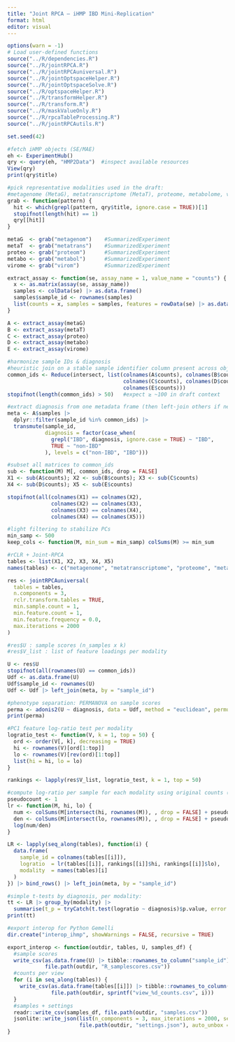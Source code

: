 ```yaml
---
title: "Joint RPCA — iHMP IBD Mini-Replication"
format: html
editor: visual
---
```


```r
options(warn = -1)
# Load user-defined functions
source("../R/dependencies.R")
source("../R/jointRPCA.R")
source("../R/jointRPCAuniversal.R")
source("../R/jointOptspaceHelper.R")
source("../R/jointOptspaceSolve.R")
source("../R/optspaceHelper.R")
source("../R/transformHelper.R")
source("../R/transform.R")
source("../R/maskValueOnly.R")
source("../R/rpcaTableProcessing.R")
source("../R/jointRPCAutils.R")

set.seed(42)

#fetch iHMP objects (SE/MAE)
eh <- ExperimentHub()
qry <- query(eh, "HMP2Data")  #inspect available resources
View(qry)
print(qry$title)

#pick representative modalities used in the draft:
#metagenome (MetaG), metatranscriptome (MetaT), proteome, metabolome, virome
grab <- function(pattern) {
  hit <- which(grepl(pattern, qry$title, ignore.case = TRUE))[1]
  stopifnot(length(hit) == 1)
  qry[[hit]]
}

metaG  <- grab("metagenom")    #SummarizedExperiment
metaT  <- grab("metatrans")    #SummarizedExperiment
proteo <- grab("proteom")      #SummarizedExperiment
metabo <- grab("metabol")      #SummarizedExperiment
virome <- grab("virom")        #SummarizedExperiment

extract_assay <- function(se, assay_name = 1, value_name = "counts") {
  x <- as.matrix(assay(se, assay_name))
  samples <- colData(se) |> as.data.frame()
  samples$sample_id <- rownames(samples)
  list(counts = x, samples = samples, features = rowData(se) |> as.data.frame())
}

A <- extract_assay(metaG)
B <- extract_assay(metaT)
C <- extract_assay(proteo)
D <- extract_assay(metabo)
E <- extract_assay(virome)

#harmonize sample IDs & diagnosis
#heuristic join on a stable sample identifier column present across objects
common_ids <- Reduce(intersect, list(colnames(A$counts), colnames(B$counts),
                                     colnames(C$counts), colnames(D$counts),
                                     colnames(E$counts)))
stopifnot(length(common_ids) > 50)   #expect ≥ ~100 in draft context

#extract diagnosis from one metadata frame (then left-join others if needed)
meta <- A$samples |>
  dplyr::filter(sample_id %in% common_ids) |>
  transmute(sample_id,
            diagnosis = factor(case_when(
              grepl("IBD", diagnosis, ignore.case = TRUE) ~ "IBD",
              TRUE ~ "non-IBD"
            ), levels = c("non-IBD", "IBD")))

#subset all matrices to common_ids
sub <- function(M) M[, common_ids, drop = FALSE]
X1 <- sub(A$counts); X2 <- sub(B$counts); X3 <- sub(C$counts)
X4 <- sub(D$counts); X5 <- sub(E$counts)

stopifnot(all(colnames(X1) == colnames(X2),
              colnames(X2) == colnames(X3),
              colnames(X3) == colnames(X4),
              colnames(X4) == colnames(X5)))

#light filtering to stabilize PCs
min_samp <- 500
keep_cols <- function(M, min_sum = min_samp) colSums(M) >= min_sum

#rCLR + Joint-RPCA
tables <- list(X1, X2, X3, X4, X5)
names(tables) <- c("metagenome", "metatranscriptome", "proteome", "metabolome", "virome")

res <- jointRPCAuniversal(
  tables = tables,
  n.components = 3,  
  rclr.transform.tables = TRUE,
  min.sample.count = 1,
  min.feature.count = 1,
  min.feature.frequency = 0.0,
  max.iterations = 2000
)

#res$U : sample scores (n_samples x k)
#res$V_list : list of feature loadings per modality

U <- res$U
stopifnot(all(rownames(U) == common_ids))
Udf <- as.data.frame(U)
Udf$sample_id <- rownames(U)
Udf <- Udf |> left_join(meta, by = "sample_id")

#phenotype separation: PERMANOVA on sample scores
perma <- adonis2(U ~ diagnosis, data = Udf, method = "euclidean", permutations = 9999)
print(perma)

#PC1 feature log-ratio test per modality
logratio_test <- function(V, k = 1, top = 50) {
  ord <- order(V[, k], decreasing = TRUE)
  hi <- rownames(V)[ord[1:top]]
  lo <- rownames(V)[rev(ord)[1:top]]
  list(hi = hi, lo = lo)
}

rankings <- lapply(res$V_list, logratio_test, k = 1, top = 50)

#compute log-ratio per sample for each modality using original counts (add pseudocount)
pseudocount <- 1
lr <- function(M, hi, lo) {
  num <- colSums(M[intersect(hi, rownames(M)), , drop = FALSE] + pseudocount)
  den <- colSums(M[intersect(lo, rownames(M)), , drop = FALSE] + pseudocount)
  log(num/den)
}

LR <- lapply(seq_along(tables), function(i) {
  data.frame(
    sample_id = colnames(tables[[i]]),
    logratio  = lr(tables[[i]], rankings[[i]]$hi, rankings[[i]]$lo),
    modality  = names(tables)[i]
  )
}) |> bind_rows() |> left_join(meta, by = "sample_id")

#simple t-tests by diagnosis, per modality:
tt <- LR |> group_by(modality) |>
  summarise(t_p = tryCatch(t.test(logratio ~ diagnosis)$p.value, error = function(e) NA_real_))
print(tt)

#export interop for Python Gemelli
dir.create("interop_ihmp", showWarnings = FALSE, recursive = TRUE)

export_interop <- function(outdir, tables, U, samples_df) {
  #sample scores
  write_csv(as.data.frame(U) |> tibble::rownames_to_column("sample_id"),
            file.path(outdir, "R_samplescores.csv"))
  #counts per view
  for (i in seq_along(tables)) {
    write_csv(as.data.frame(tables[[i]]) |> tibble::rownames_to_column("feature"),
              file.path(outdir, sprintf("view_%d_counts.csv", i)))
  }
  #samples + settings
  readr::write_csv(samples_df, file.path(outdir, "samples.csv"))
  jsonlite::write_json(list(n_components = 3, max_iterations = 2000, seed = 42),
                       file.path(outdir, "settings.json"), auto_unbox = TRUE, pretty = TRUE)
}



```
